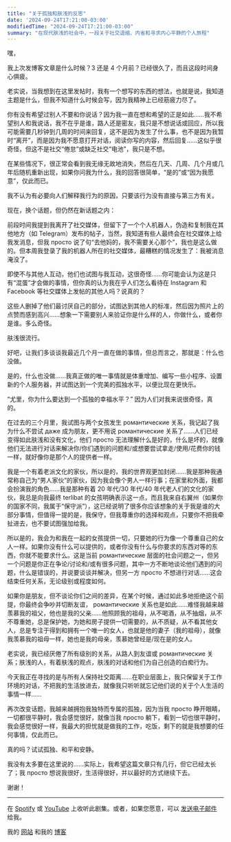 ```yaml
---
title: "关于孤独和肤浅的反思"
date: '2024-09-24T17:21:00-03:00'
modifiedTime: "2024-09-24T17:21:00-03:00"
summary: "在现代肤浅的社会中，一段关于社交退缩、内省和寻求内心平静的个人旅程"
---
```


嘿，

我上次发博客文章是什么时候？3 还是 4 个月前？已经很久了，而且这段时间身心俱疲。

老实说，当我想到在这里发帖时，我有一个想写的东西的想法，也就是说，我知道主题是什么，但我不知道什么时候会写，因为我精神上已经筋疲力尽了。

你有没有希望过别人不要和你说话？因为我一直在想和希望的正是如此……我不希望别人和我说话，我不在乎是谁，路人还是密友，我只是不想说话或回应，所以我可能需要几秒钟到几周的时间来回复，这不是因为发生了什么事，也不是因为我暂时“离开”，而是因为我不愿意打开对话，阅读你写的内容，然后回复……这似乎很奇怪，但这不是社交“倦怠”或缺乏社交“电池”，我只是不想。

在某些情况下，很正常会看到我无缘无故地消失，然后在几天、几周、几个月或几年后随机重新出现，如果你问我为什么，我的回答很简单，“是的”或“因为我愿意”，仅此而已。

我不认为有必要向人们解释我行为的原因，只要该行为没有直接与第三方有关。

现在，换个话题，但仍然在新话题之内：

前段时间我提到我离开了社交媒体，但留下了一个个人机器人，伪造和复制我在其他地方（如 Telegram）发布的帖子，当然，我知道有些人最终会在社交媒体上给我发消息，但我 просто 说了句“去他妈的，我不需要关心那个”，我也是这么做的。但本周我登录了我的机器人所在的社交媒体，最糟糕的情况发生了：我被消息淹没了。

即使不与其他人互动，他们也试图与我互动，这很奇怪……你可能会认为这是只有“混蛋”才会做的事情，但你真的认为我在乎人们怎么看待在 Instagram 和 Facebook 等社交媒体上发帖的其他人吗？说真的？

这些人删掉了他们最讨厌自己的部分，试图达到其他人的标准，然后因为照片上的点赞而感到高兴……想象一下需要别人来验证你是什么样的人，你做什么，或者你是谁。多么奇怪。

肤浅很流行。

好吧，让我们多谈谈我最近几个月一直在做的事情，但总而言之，那就是：什么也没做。

是的，什么也没做……我真正做的唯一事情就是体重增加、编写一些小程序、设置新的个人服务器，并试图达到一个完美的孤独水平，以便比现在更快乐。

“尤里，你为什么要达到一个孤独的幸福水平？” 因为人们对我来说很奇怪，真的。

在过去的三个月里，我试图与两个女孩发生 романтические 关系，我记起了我为什么不尝试 даже 成为朋友，更不用说 романтические 关系了……人们已经变得如此肤浅和没有文化，他们 просто 无法理解什么是好的，什么是坏的，就像他们无法进行对话来解决你/你们遇到的问题和/或想要尝试拿走/使用/花费你的钱一样，就好像你是那个人的提供者一样。

我是一个有着老派文化的家伙，所以是的，我的世界观更加封闭……我是那种我通常称自己为“男人家伙”的家伙，因为我会像个男人一样行事；在家里和外面，我都会扮演我的角色……我是那种有着 20 年代/30 年代/40 年代老人们的文化的家伙，我总是向我最终 terlibat 的女孩明确表示这一点，而且我来自右翼州（如果你的国家不同，我属于“保守派”），这已经说明了很多你应该想象的关于我是谁的大部分事情，但值得一提的是，我保守，但我尊重你的选择和观点，只要你不把我牵扯进去，也不要试图强加给我。

所以是的，我会为和我在一起的女孩提供一切，只要她的行为像一个尊重自己的女人一样。如果你没有什么可以提供的，或者你没有什么与你要求的东西对等的东西，你就不能要求什么。这是当前 романтические 层面的社会问题之一，但另一个问题是你正在争论/讨论和/或有很多问题，其中一方不断地谈论他们遇到的问题，什么是错误的，并说要谈谈并解决，但另一方 просто 不想进行对话……这会结束任何关系，无论级别或程度如何。

如果你是朋友，但不谈论你们之间的差异，在某个时候，通过如此多地拒绝这个前提，你最终会争吵并切断友谊， романтические 关系也是如此……难怪我越来越羡慕我的祖父，他也是我的父亲……他照顾我的祖母，从不喝酒，从不抽烟，从不不尊重她，总是保护她，为她和房子提供一切需要的，从不质疑，从不看其他女人，总是专注于得到和拥有一个唯一的女人，也就是他的妻子（我的祖母），就像我羡慕我的祖母一样，她也是我的母亲，羡慕她曾经是/现在是的女人。

老实说，我已经厌倦了所有级别的关系，从路人到友谊或 романтические 关系；肤浅的人，有着肤浅的观点，肤浅的对话和他们为自己创造的白痴行为。

今天我正在寻找的是与所有人保持社交距离……在职业层面上，我只保留关于工作环境的对话，不把我的生活放进去，就像我只听听就忘记他们说的关于个人生活的事情一样……

再次改变话题，我越来越拥抱我独特而专属的孤独，因为当我 просто 睁开眼睛，一切都很平静时，我会感觉很好，就像当我 просто 躺下，看到一切也很平静时，我会感觉很好一样，我最大的担忧就是做我的工作，吃饭，剩下的就是我想要的任何事情，仅此而已。

真的吗？试试孤独、和平和安静。

我没有太多要在这里说的……实际上，我希望这篇文章只有几行，但它已经太长了；我 просто 想说我很好，生活得很好，并以最好的方式继续下去。

谢谢！

---

在 [Spotify](https://open.spotify.com/show/2XRQ2mpUbtT0ZqxFVrl0KK) 或 [YouTube](https://www.youtube.com/playlist?list=PLbc46mnbfJiFEJY9e79ncuj02eM5YZY9h) 上收听此剧集。或者，如果您愿意，可以 [发送电子邮件](mailto:me@yuricunha.com) 给我。

我的 [网站](yuricunha.com) 和我的 [博客](yuricunha.com/blog)

